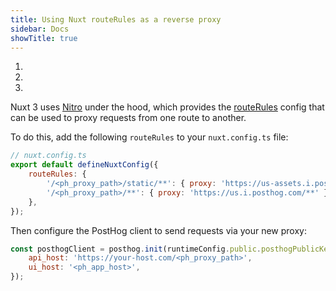 ```yaml
---
title: Using Nuxt routeRules as a reverse proxy
sidebar: Docs
showTitle: true
---
```



<CalloutBox icon="IconWarning" title="Warning" type="fyi">

  1. <ProxyWarning />
  2. <RegionWarning />
  3. <ProxyPathNamesWarning />

</CalloutBox>

Nuxt 3 uses [Nitro](https://nuxt.com/docs/guide/concepts/server-engine) under the hood, which provides the [routeRules](https://nitro.unjs.io/config#routerules) config that can be used to proxy requests from one route to another. 

To do this, add the following `routeRules` to your `nuxt.config.ts` file:

```js
// nuxt.config.ts
export default defineNuxtConfig({
    routeRules: {
        '/<ph_proxy_path>/static/**': { proxy: 'https://us-assets.i.posthog.com/static/**' },
        '/<ph_proxy_path>/**': { proxy: 'https://us.i.posthog.com/**' },
    },
});
```

Then configure the PostHog client to send requests via your new proxy:

```js
const posthogClient = posthog.init(runtimeConfig.public.posthogPublicKey, {
    api_host: 'https://your-host.com/<ph_proxy_path>',
    ui_host: '<ph_app_host>',
});
```